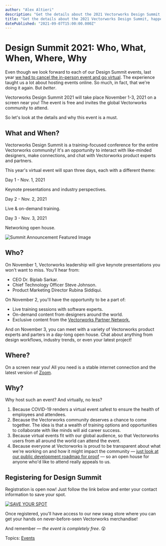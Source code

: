 ```yaml
---
author: "Alex Altieri"
description: "Get the details about the 2021 Vectorworks Design Summit, happening virtually November 1-3. "
title: "Get the details about the 2021 Vectorworks Design Summit, happening virtually November 1-3. " 
datePublished: "2021-09-07T15:00:00.000Z"
---
```

# Design Summit 2021: Who, What, When, Where, Why

Even though we look forward to each of our Design Summit events, last year [we had to cancel the in-person event and go virtual](../../../net/vectorworks/blog/watch-vectorworks-design-summit-virtual-presentations.html). The experience taught us a lot about hosting events online. So much, in fact, that we're doing it again. But _better_.

Vectorworks Design Summit 2021 will take place November 1-3, 2021 on a screen near you! The event is free and invites the global Vectorworks community to attend.

So let's look at the details and why this event is a must.

## What and When?

Vectorworks Design Summit is a training-focused conference for the entire Vectorworks community! It's an opportunity to interact with like-minded designers, make connections, and chat with Vectorworks product experts and partners.

This year's virtual event will span three days, each with a different theme:

Day 1 - Nov. 1, 2021

Keynote presentations and industry perspectives.

Day 2 - Nov. 2, 2021

Live & on-demand training.

Day 3 - Nov. 3, 2021

Networking open house.

![Summit Announcement Featured Image](https://blog.vectorworks.net/hs-fs/hubfs/Blog%20Images/210907_Summit%20Announcement/Summit%20Announcement%20Featured%20Image.png?width=1440&name=Summit%20Announcement%20Featured%20Image.png)

## Who?

On November 1, Vectorworks leadership will give keynote presentations you won't want to miss. You'll hear from:

* CEO Dr. Biplab Sarkar.
* Chief Technology Officer Steve Johnson.
* Product Marketing Director Rubina Siddiqui.

On November 2, you'll have the opportunity to be a part of:

* Live training sessions with software experts.
* On-demand content from designers around the world.
* Exclusive content from the [Vectorworks Partner Network.](https://www.vectorworks.net/community/partner-network)

And on November 3, you can meet with a variety of Vectorworks product experts and parters in a day-long open house. Chat about anything from design workflows, industry trends, or even your latest project!

## Where?

On a screen near you! All you need is a stable internet connection and the latest version of [Zoom](https://zoom.us/).

## Why?

Why host such an event? And virtually, no less?

1. Because COVID-19 renders a virtual event safest to ensure the health of employees and attendees.
2. Because the Vectorworks community deserves a chance to come together. The idea is that a wealth of training options and opportunities to collaborate with like minds will aid career success.
3. Because virtual events fit with our global audience, so that Vectorworks users from all around the world can attend the event.
4. Because everyone at Vectorworks is proud to be transparent about what we're working on and how it might impact the community — [just look at our public development roadmap for proof](https://www.vectorworks.net/public-roadmap) — so an open house for anyone who'd like to attend really appeals to us.

## Registering for Design Summit

Registration is open now! Just follow the link below and enter your contact information to save your spot.

[![SAVE YOUR SPOT](https://no-cache.hubspot.com/cta/default/3018241/70efdd2a-179f-4bbf-bf8f-ff24a0e9496e.png)](https://cta-redirect.hubspot.com/cta/redirect/3018241/70efdd2a-179f-4bbf-bf8f-ff24a0e9496e) 

Once registered, you'll have access to our new swag store where you can get your hands on never-before-seen Vectorworks merchandise!

And remember — _the event is completely free_. 😲

 Topics: [Events](https://blog.vectorworks.net/topic/events) 

 